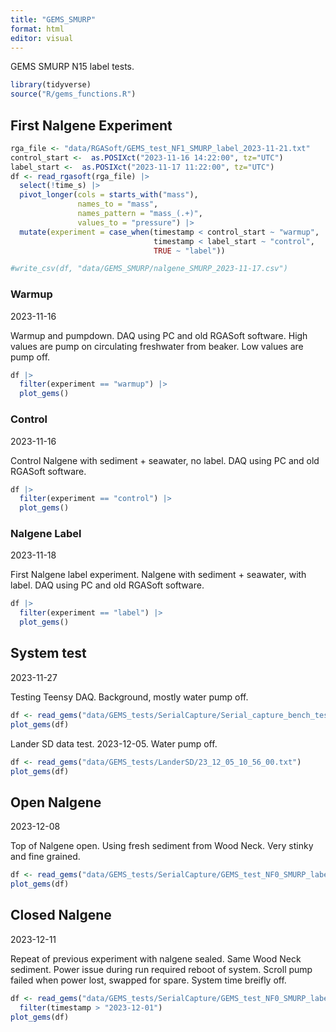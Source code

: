```yaml
---
title: "GEMS_SMURP"
format: html
editor: visual
---
```


GEMS SMURP N15 label tests.

```r
library(tidyverse)
source("R/gems_functions.R")
```

## First Nalgene Experiment

```r
rga_file <- "data/RGASoft/GEMS_test_NF1_SMURP_label_2023-11-21.txt"
control_start <-  as.POSIXct("2023-11-16 14:22:00", tz="UTC")
label_start <-  as.POSIXct("2023-11-17 11:22:00", tz="UTC")
df <- read_rgasoft(rga_file) |> 
  select(!time_s) |> 
  pivot_longer(cols = starts_with("mass"),
               names_to = "mass",
               names_pattern = "mass_(.+)",
               values_to = "pressure") |> 
  mutate(experiment = case_when(timestamp < control_start ~ "warmup",
                                timestamp < label_start ~ "control",
                                TRUE ~ "label"))

#write_csv(df, "data/GEMS_SMURP/nalgene_SMURP_2023-11-17.csv")
```

### Warmup

2023-11-16

Warmup and pumpdown. DAQ using PC and old RGASoft software. High values are pump on circulating freshwater from beaker. Low values are pump off.

```r
df |> 
  filter(experiment == "warmup") |> 
  plot_gems()
```
### Control

2023-11-16

Control Nalgene with sediment + seawater, no label. DAQ using PC and old RGASoft software.

```r
df |> 
  filter(experiment == "control") |> 
  plot_gems()
```

### Nalgene Label

2023-11-18

First Nalgene label experiment. Nalgene with sediment + seawater, with label. DAQ using PC and old RGASoft software.

```r
df |> 
  filter(experiment == "label") |> 
  plot_gems()
```

## System test

2023-11-27

Testing Teensy DAQ. Background, mostly water pump off.

```r
df <- read_gems("data/GEMS_tests/SerialCapture/Serial_capture_bench_test2023-11-27.txt")
plot_gems(df)
```

Lander SD data test. 2023-12-05. Water pump off.

```r
df <- read_gems("data/GEMS_tests/LanderSD/23_12_05_10_56_00.txt")
plot_gems(df)
```

## Open Nalgene

2023-12-08

Top of Nalgene open. Using fresh sediment from Wood Neck. Very stinky and fine grained.

```r
df <- read_gems("data/GEMS_tests/SerialCapture/GEMS_test_NF0_SMURP_label_open_2023-12-08.txt")
plot_gems(df)
```

## Closed Nalgene

2023-12-11

Repeat of previous experiment with nalgene sealed. Same Wood Neck sediment. Power issue during run required reboot of system. Scroll pump failed when power lost, swapped for spare. System time breifly off.

```r
df <- read_gems("data/GEMS_tests/SerialCapture/GEMS_test_NF0_SMURP_label_closed_2023-12-11.txt") |> 
  filter(timestamp > "2023-12-01")
plot_gems(df)
```
